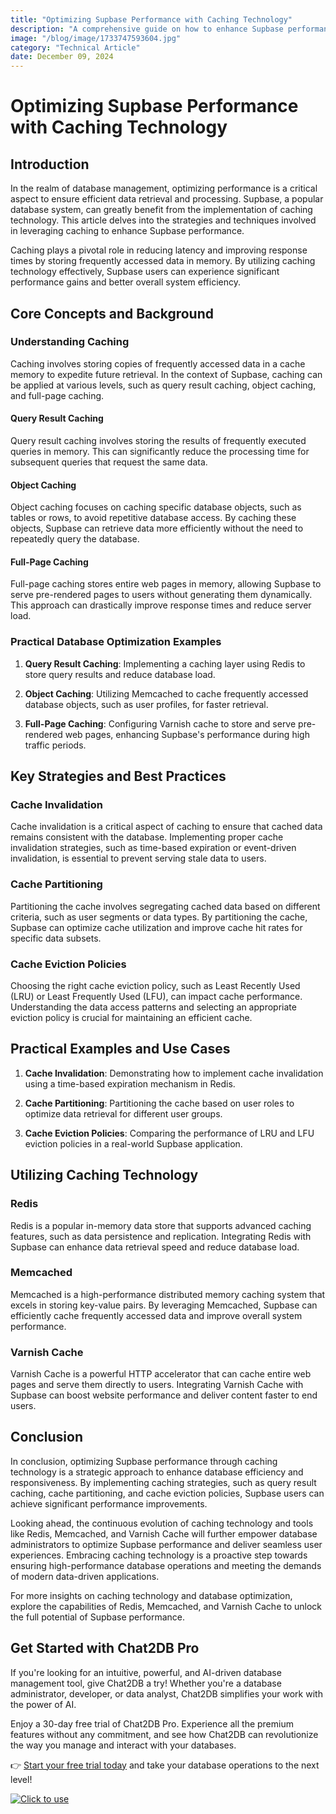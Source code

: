 ```yaml
---
title: "Optimizing Supbase Performance with Caching Technology"
description: "A comprehensive guide on how to enhance Supbase performance through caching technology."
image: "/blog/image/1733747593604.jpg"
category: "Technical Article"
date: December 09, 2024
---
```


# Optimizing Supbase Performance with Caching Technology

## Introduction

In the realm of database management, optimizing performance is a critical aspect to ensure efficient data retrieval and processing. Supbase, a popular database system, can greatly benefit from the implementation of caching technology. This article delves into the strategies and techniques involved in leveraging caching to enhance Supbase performance.

Caching plays a pivotal role in reducing latency and improving response times by storing frequently accessed data in memory. By utilizing caching technology effectively, Supbase users can experience significant performance gains and better overall system efficiency.

## Core Concepts and Background

### Understanding Caching

Caching involves storing copies of frequently accessed data in a cache memory to expedite future retrieval. In the context of Supbase, caching can be applied at various levels, such as query result caching, object caching, and full-page caching.

#### Query Result Caching

Query result caching involves storing the results of frequently executed queries in memory. This can significantly reduce the processing time for subsequent queries that request the same data.

#### Object Caching

Object caching focuses on caching specific database objects, such as tables or rows, to avoid repetitive database access. By caching these objects, Supbase can retrieve data more efficiently without the need to repeatedly query the database.

#### Full-Page Caching

Full-page caching stores entire web pages in memory, allowing Supbase to serve pre-rendered pages to users without generating them dynamically. This approach can drastically improve response times and reduce server load.

### Practical Database Optimization Examples

1. **Query Result Caching**: Implementing a caching layer using Redis to store query results and reduce database load.

2. **Object Caching**: Utilizing Memcached to cache frequently accessed database objects, such as user profiles, for faster retrieval.

3. **Full-Page Caching**: Configuring Varnish cache to store and serve pre-rendered web pages, enhancing Supbase's performance during high traffic periods.

## Key Strategies and Best Practices

### Cache Invalidation

Cache invalidation is a critical aspect of caching to ensure that cached data remains consistent with the database. Implementing proper cache invalidation strategies, such as time-based expiration or event-driven invalidation, is essential to prevent serving stale data to users.

### Cache Partitioning

Partitioning the cache involves segregating cached data based on different criteria, such as user segments or data types. By partitioning the cache, Supbase can optimize cache utilization and improve cache hit rates for specific data subsets.

### Cache Eviction Policies

Choosing the right cache eviction policy, such as Least Recently Used (LRU) or Least Frequently Used (LFU), can impact cache performance. Understanding the data access patterns and selecting an appropriate eviction policy is crucial for maintaining an efficient cache.

## Practical Examples and Use Cases

1. **Cache Invalidation**: Demonstrating how to implement cache invalidation using a time-based expiration mechanism in Redis.

2. **Cache Partitioning**: Partitioning the cache based on user roles to optimize data retrieval for different user groups.

3. **Cache Eviction Policies**: Comparing the performance of LRU and LFU eviction policies in a real-world Supbase application.

## Utilizing Caching Technology

### Redis

Redis is a popular in-memory data store that supports advanced caching features, such as data persistence and replication. Integrating Redis with Supbase can enhance data retrieval speed and reduce database load.

### Memcached

Memcached is a high-performance distributed memory caching system that excels in storing key-value pairs. By leveraging Memcached, Supbase can efficiently cache frequently accessed data and improve overall system performance.

### Varnish Cache

Varnish Cache is a powerful HTTP accelerator that can cache entire web pages and serve them directly to users. Integrating Varnish Cache with Supbase can boost website performance and deliver content faster to end users.

## Conclusion

In conclusion, optimizing Supbase performance through caching technology is a strategic approach to enhance database efficiency and responsiveness. By implementing caching strategies, such as query result caching, cache partitioning, and cache eviction policies, Supbase users can achieve significant performance improvements.

Looking ahead, the continuous evolution of caching technology and tools like Redis, Memcached, and Varnish Cache will further empower database administrators to optimize Supbase performance and deliver seamless user experiences. Embracing caching technology is a proactive step towards ensuring high-performance database operations and meeting the demands of modern data-driven applications.

For more insights on caching technology and database optimization, explore the capabilities of Redis, Memcached, and Varnish Cache to unlock the full potential of Supbase performance.

## Get Started with Chat2DB Pro

If you're looking for an intuitive, powerful, and AI-driven database management tool, give Chat2DB a try! Whether you're a database administrator, developer, or data analyst, Chat2DB simplifies your work with the power of AI.

Enjoy a 30-day free trial of Chat2DB Pro. Experience all the premium features without any commitment, and see how Chat2DB can revolutionize the way you manage and interact with your databases.

👉 [Start your free trial today](https://chat2db.ai/pricing) and take your database operations to the next level!


[![Click to use](/image/blog/bg/chat2db.jpg)](https://chat2db.ai/)
